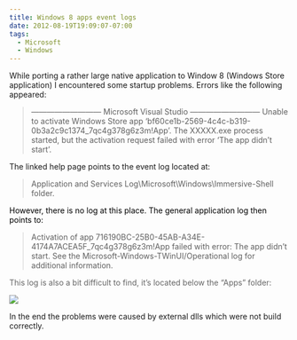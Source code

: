 ```yaml
---
title: Windows 8 apps event logs
date: 2012-08-19T19:09:07-07:00
tags:
  - Microsoft
  - Windows
---
```

While porting a rather large native application to Window 8 (Windows Store application) I encountered some startup problems. Errors like the following appeared:

> &#8212;&#8212;&#8212;&#8212;&#8212;&#8212;&#8212;&#8212;&#8212;
> Microsoft Visual Studio
> &#8212;&#8212;&#8212;&#8212;&#8212;&#8212;&#8212;&#8212;&#8212;
> Unable to activate Windows Store app &#8216;bf60ce1b-2569-4c4c-b319-0b3a2c9c1374_7qc4g378g6z3m!App&#8217;. The XXXXX.exe process started, but the activation request failed with error &#8216;The app didn&#8217;t start&#8217;.

The linked help page points to the event log located at:

> Application and Services Log\Microsoft\Windows\Immersive-Shell folder.

<font color="#000000">However, there is no log at this place. </font><font color="#000000">The general application log then points to:</font>

> Activation of app 716190BC-25B0-45AB-A34E-4174A7ACEA5F_7qc4g378g6z3m!App failed with error: The app didn&#8217;t start. See the Microsoft-Windows-TWinUI/Operational log for additional information.

<font color="#666666">This log is also a bit difficult to find, it’s located below the “Apps” folder:</font>

![](/assets/wp-content/uploads/2012/08/image.png)

In the end the problems were caused by external dlls which were not build correctly.